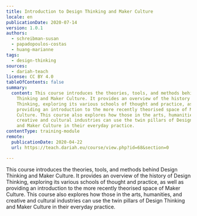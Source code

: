 ```yaml
---
title: Introduction to Design Thinking and Maker Culture
locale: en
publicationDate: 2020-07-14
version: 1.0.1
authors:
  - schreibman-susan
  - papadopoulos-costas
  - huang-marianne
tags:
  - design-thinking
sources:
  - dariah-teach
license: CC BY 4.0
tableOfContents: false
summary:
  content: This course introduces the theories, tools, and methods behind Design
    Thinking and Maker Culture. It provides an overview of the history of Design
    Thinking, exploring its various schools of thought and practice, as well as
    providing an introduction to the more recently theorised space of Maker
    Culture. This course also explores how those in the arts, humanities, and
    creative and cultural industries can use the twin pillars of Design Thinking
    and Maker Culture in their everyday practice.
contentType: training-module
remote:
  publicationDate: 2020-04-22
  url: https://teach.dariah.eu/course/view.php?id=68&section=0

---
```


This course introduces the theories, tools, and methods behind Design Thinking and Maker Culture. It provides an overview of the history of Design Thinking, exploring its various schools of thought and practice, as well as providing an introduction to the more recently theorised space of Maker Culture. This course also explores how those in the arts, humanities, and creative and cultural industries can use the twin pillars of Design Thinking and Maker Culture in their everyday practice.

<ExternalResource
  title="Interested in learning more?"
  subtitle="Check out Introduction to Design Thinking and Maker Culture"
  url="https://teach.dariah.eu/course/view.php?id=68&section=0"
/>
